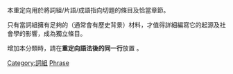 {{Redirect category|from=|to=|template={{PAGENAME}}}}
本重定向用於將詞組/片語/成語指向切題的條目及恰當章節。

只有當詞組擁有足夠的（通常會有歷史背景）材料，才值得詳細編寫它的起源及社會學的影響，成為獨立條目。

增加本分類時，請在'''重定向語法後的同一行'''放置 {{tl|詞組重定向}} 。

[[Category:詞組|Category:詞組]]
[[Category:重定向|Phrase]]
